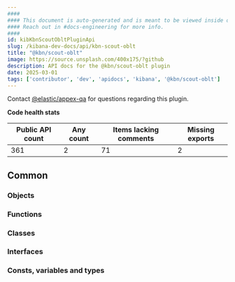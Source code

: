 ```yaml
---
####
#### This document is auto-generated and is meant to be viewed inside our experimental, new docs system.
#### Reach out in #docs-engineering for more info.
####
id: kibKbnScoutObltPluginApi
slug: /kibana-dev-docs/api/kbn-scout-oblt
title: "@kbn/scout-oblt"
image: https://source.unsplash.com/400x175/?github
description: API docs for the @kbn/scout-oblt plugin
date: 2025-03-01
tags: ['contributor', 'dev', 'apidocs', 'kibana', '@kbn/scout-oblt']
---
```




Contact [@elastic/appex-qa](https://github.com/orgs/elastic/teams/appex-qa) for questions regarding this plugin.

**Code health stats**

| Public API count  | Any count | Items lacking comments | Missing exports |
|-------------------|-----------|------------------------|-----------------|
| 361 | 2 | 71 | 2 |

## Common

### Objects
<DocDefinitionList data={kbnScoutObltObj.common.objects}/>

### Functions
<DocDefinitionList data={kbnScoutObltObj.common.functions}/>

### Classes
<DocDefinitionList data={kbnScoutObltObj.common.classes}/>

### Interfaces
<DocDefinitionList data={kbnScoutObltObj.common.interfaces}/>

### Consts, variables and types
<DocDefinitionList data={kbnScoutObltObj.common.misc}/>

